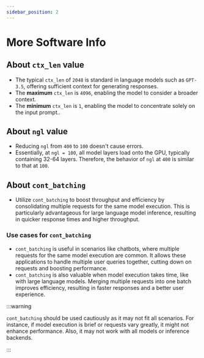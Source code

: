 ```yaml
---
sidebar_position: 2
---
```


# More Software Info

## About `ctx_len` value

 - The typical `ctx_len` of `2048` is standard in language models such as `GPT-3.5`, offering sufficient context for generating responses.
 - The **maximum** `ctx_len` is `4096`, enabling the model to consider a broader context.
 - The **minimum** `ctx_len` is `1`, enabling the model to concentrate solely on the input prompt..

## About `ngl` value

 - Reducing `ngl` from `400` to `100` doesn't cause errors. 
 - Essentially, at `ngl = 100`, all model layers load onto the GPU, typically containing 32-64 layers. Therefore, the behavior of `ngl` at `400` is similar to that at `100`.

## About `cont_batching`

- Utilize `cont_batching` to boost throughput and efficiency by consolidating multiple requests for the same model execution. This is particularly advantageous for large language model inference, resulting in quicker response times and higher throughput.

### Use cases for `cont_batching`

 - `cont_batching` is useful in scenarios like chatbots, where multiple requests for the same model execution are common. It allows these applications to handle multiple user queries together, cutting down on requests and boosting performance.
 - `cont_batching` is also valuable when model execution takes time, like with large language models. Merging multiple requests into one batch improves efficiency, resulting in faster responses and a better user experience.

 :::warning

`cont_batching` should be used cautiously as it may not fit all scenarios. For instance, if model execution is brief or requests vary greatly, it might not enhance performance. Also, it may not work with all models or inference backends.

 :::